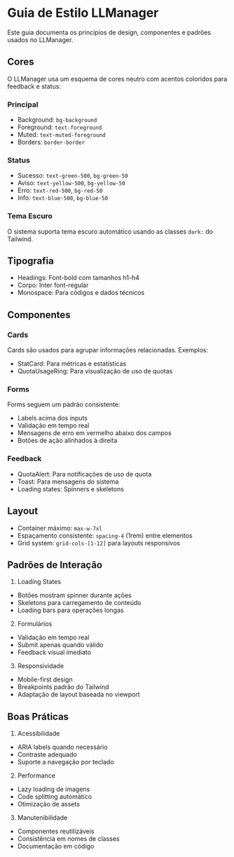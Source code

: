 
<Meta title="Guia de Estilo/Introdução" />

# Guia de Estilo LLManager

Este guia documenta os princípios de design, componentes e padrões usados no LLManager.

## Cores

O LLManager usa um esquema de cores neutro com acentos coloridos para feedback e status:

### Principal
- Background: `bg-background`
- Foreground: `text-foreground`
- Muted: `text-muted-foreground`
- Borders: `border-border`

### Status
- Sucesso: `text-green-500`, `bg-green-50`
- Aviso: `text-yellow-500`, `bg-yellow-50`
- Erro: `text-red-500`, `bg-red-50`
- Info: `text-blue-500`, `bg-blue-50`

### Tema Escuro
O sistema suporta tema escuro automático usando as classes `dark:` do Tailwind.

## Tipografia

- Headings: Font-bold com tamanhos h1-h4
- Corpo: Inter font-regular
- Monospace: Para códigos e dados técnicos

## Componentes

### Cards
Cards são usados para agrupar informações relacionadas. Exemplos:
- StatCard: Para métricas e estatísticas
- QuotaUsageRing: Para visualização de uso de quotas

### Forms
Forms seguem um padrão consistente:
- Labels acima dos inputs
- Validação em tempo real
- Mensagens de erro em vermelho abaixo dos campos
- Botões de ação alinhados à direita

### Feedback
- QuotaAlert: Para notificações de uso de quota
- Toast: Para mensagens do sistema
- Loading states: Spinners e skeletons

## Layout

- Container máximo: `max-w-7xl`
- Espaçamento consistente: `spacing-4` (1rem) entre elementos
- Grid system: `grid-cols-[1-12]` para layouts responsivos

## Padrões de Interação

1. Loading States
- Botões mostram spinner durante ações
- Skeletons para carregamento de conteúdo
- Loading bars para operações longas

2. Formulários
- Validação em tempo real
- Submit apenas quando válido
- Feedback visual imediato

3. Responsividade
- Mobile-first design
- Breakpoints padrão do Tailwind
- Adaptação de layout baseada no viewport

## Boas Práticas

1. Acessibilidade
- ARIA labels quando necessário
- Contraste adequado
- Suporte a navegação por teclado

2. Performance
- Lazy loading de imagens
- Code splitting automático
- Otimização de assets

3. Manutenibilidade
- Componentes reutilizáveis
- Consistência em nomes de classes
- Documentação em código
